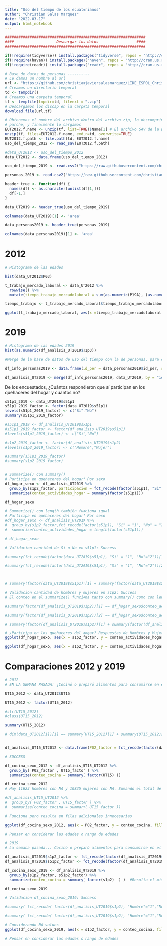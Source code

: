 ```yaml
---
title: "Uso del tiempo de los ecuatorianos"
author: "Christian Salas Marquez"
date: "2022-03-17"
output: html_notebook
---
```


```r
###############################################################
####                   Descargar los datos                 ####
###############################################################

if(!require(tidyverse)) install.packages("tidyverse", repos = "http://cran.us.r-project.org")
if(!require(haven)) install.packages("haven", repos = "http://cran.us.r-project.org")
if(!require(readr)) install.packages("readr", repos = "http://cran.us.r-project.org")


```


```r
# Base de datos de personas ----------
# Le damos un nombre al url
url <- "https://github.com/christianjaviersalasmarquez/LIDE_ESPOL_Christian_Salas/raw/main/Base%20EUT%202012.zip"
# Creamos un directorio temporal
td <- tempdir()
# Creamos una carpeta temporal
tf <- tempfile(tmpdir=td, fileext = ".zip")
# Descargamos los discap en la carpeta temporal
download.file(url,tf)

```


```r
# Obtenemos el nombre del archivo dentro del archivo zip, lo descomprimimos (unzip), obtenemos el nombre del 
# parche, y finalmente lo cargamos
EUT2012.f.name <- unzip(tf, list=TRUE)$Name[1] # El archivo SAV de la EUT 2012 es el primero
unzip(tf, files=EUT2012.f.name, exdir=td, overwrite=TRUE)
EUT2012.f.path <- file.path(td, EUT2012.f.name)
uso_del_tiempo_2012 <- read_sav(EUT2012.f.path)
```


```r
#data_UT2012 <- uso_del_tiempo_2012
data_UT2012 <- data.frame(uso_del_tiempo_2012)
```



```r
uso_del_tiempo_2019 <- read.csv2("https://raw.githubusercontent.com/christianjaviersalasmarquez/LIDE_ESPOL_Christian_Salas/main/201912_multibdd_uso_del_tiempo.sav.csv", header = FALSE)
```


```r
personas_2019 <- read.csv2("https://raw.githubusercontent.com/christianjaviersalasmarquez/LIDE_ESPOL_Christian_Salas/main/201912_multibdd_personas.sav.csv", header = FALSE)
```








```r
header_true <- function(df) {
  names(df) <- as.character(unlist(df[1,]))
  df[-1,]
}

```

```r
data_UT2019 <- header_true(uso_del_tiempo_2019)

colnames(data_UT2019)[1] <- 'area'
```

```r
data_personas2019 <- header_true(personas_2019)

colnames(data_personas2019)[1] <- 'area'
```




# 2012

```r
# Histograma de las edades

hist(data_UT2012$P03)

```


```r
t_trabajo_mercado_laboral <- data_UT2012 %>%
  rowwise() %>%
  mutate(tiempo_trabajo_mercadolaboral = sum(as.numeric(P19A), (as.numeric(P19B)/60),as.numeric(P19C), (as.numeric(P19D)/60), na.rm = TRUE))

```


```r
tiempo_trabajo <- t_trabajo_mercado_laboral$tiempo_trabajo_mercadolaboral

ggplot(t_trabajo_mercado_laboral, aes(x =tiempo_trabajo_mercadolaboral )) + geom_histogram()

```





# 2019

```r
# Histograma de las edades 2019
hist(as.numeric(df_analisis_UT2019$s1p3))
```


```r
#Merge de la base de datos de uso del tiempo con la de personas, para conocer información sobre la persona

df_info_personas2019 <- data.frame(id_per = data_personas2019$id_per, s1p2 = data_personas2019$s1p2, s1p3 = data_personas2019$s1p3)

df_analisis_UT2019 <- merge(df_info_personas2019, data_UT2019, by = "id_per")

```



De los encuestados, ¿Cuántos respondieron que sí participan en los quehaceres del hogar y cuantos no?


```r
s51p1_2019 <- data_UT2019$s51p1
s51p1_2019_factor <- factor(data_UT2019$s51p1)
levels(s51p1_2019_factor) <- c("Si","No")
summary(s51p1_2019_factor)
```



```r
#s51p1_2019 <- df_analisis_UT2019$s51p1
#s51p1_2019_factor <- factor(df_analisis_UT2019$s51p1)
#levels(s51p1_2019_factor) <- c("Si","No")

#s1p2_2019_factor <- factor(df_analisis_UT2019$s1p2)
#levels(s1p2_2019_factor) <- c("Hombre","Mujer")

#summary(s51p1_2019_factor)
#summary(s1p2_2019_factor)



```


```r
# Summarize() con summary()
# Participa en quehaceres del hogar? Por sexo
df_hogar_sexo <- df_analisis_UT2019 %>%
  group_by(s1p2_factor, participacion = fct_recode(factor(s51p1), "Si" = "1", "No" = "2" )) %>%
  summarize(conteo_actividades_hogar = summary(factor(s51p1)))

df_hogar_sexo
```

```r
# Summarize() con length también funciona igual
# Participa en quehaceres del hogar? Por sexo
#df_hogar_sexo <- df_analisis_UT2019 %>%
#  group_by(s1p2_factor,fct_recode(factor(s51p1), "Si" = "1", "No" = "2" )) %>%
#  summarize(conteo_actividades_hogar = length(factor(s51p1)))

# df_hogar_sexo
```

```r
# Validacion cantidad de Si o No en s51p1: Success

#summary(fct_recode(factor(data_UT2019$s51p1), "Si" = "1", "No"="2"))[1] ==  df_hogar_sexo$conteo_actividades_hogar[1] + df_hogar_sexo$conteo_actividades_hogar[3]

#summary(fct_recode(factor(data_UT2019$s51p1), "Si" = "1", "No"="2"))[2] == df_hogar_sexo$conteo_actividades_hogar[2] + df_hogar_sexo$conteo_actividades_hogar[4]



# summary(factor(data_UT2019$s51p1))[1] + summary(factor(data_UT2019$s51p1))[2] # Cantidad de respuesta Si + No 33236

```



```r
# Validación cantidad de hombres y mujeres en s1p2: Success
# El conteo en el summarize() funciona tanto con summary() como con length()

#summary(factor(df_analisis_UT2019$s1p2))[1] == df_hogar_sexo$conteo_actividades_hogar[1] + df_hogar_sexo$conteo_actividades_hogar[2]

#summary(factor(df_analisis_UT2019$s1p2))[2] == df_hogar_sexo$conteo_actividades_hogar[3] + df_hogar_sexo$conteo_actividades_hogar[4]

# summary(factor(df_analisis_UT2019$s1p2))[1] + summary(factor(df_analisis_UT2019$s1p2))[2] # Cantidad de Hombres + Mujeres en data_UT2019 33236


```



```r
# ¿Participa en los quehaceres del hogar? Respuestas de Hombres y Mujeres
ggplot(df_hogar_sexo, aes(x = s1p2_factor, y = conteo_actividades_hogar, fill = participacion)) + geom_bar(stat = 'identity')
```


```r
ggplot(df_hogar_sexo, aes(x = s1p2_factor, y = conteo_actividades_hogar, fill = participacion)) + geom_bar(stat = 'identity', position = 'dodge')
```




# Comparaciones 2012 y 2019




```r
# 2012
# EN LA SEMANA PASADA: ¿Cocinó o preparó alimentos para consumirse en el desayuno, almuerzo, merienda, entre comidas, incluyendo comidas para llevar?

UT15_2012 <- data_UT2012$UT15

UT15_2012 <- factor(UT15_2012)

#str(UT15_2012)
#class(UT15_2012)

summary(UT15_2012)

# dim(data_UT2012[1])[1] == summary(UT15_2012)[1] + summary(UT15_2012)[2] + summary(UT15_2012)[3]



```


```r
df_analisis_UT15_UT2012 <- data.frame(P02_factor = fct_recode(factor(data_UT2012$P02), "Hombre" = "1", "Mujer"="2") , CIUDAD = data_UT2012$CIUDAD, UT15 = data_UT2012$UT15 , UT15_factor = fct_recode(factor(data_UT2012$UT15), "Si"="1","No"="2" ) , UT15A = data_UT2012$UT15A, UT15B = data_UT2012$UT15B, UT15C = data_UT2012$UT15C, UT15D = data_UT2012$UT15D)
```

```r
# SUCCESS

df_cocina_sexo_2012 <- df_analisis_UT15_UT2012 %>%
  group_by( P02_factor , UT15_factor ) %>%
  summarize(conteo_cocina = summary( factor(UT15) ))

df_cocina_sexo_2012
# Hay 11623 hombres con NA y 10835 mujeres con NA. Sumando el total de 22458 de la pregunta UT15

```

```r
#df_analisis_UT15_UT2012 %>%
#  group_by( P02_factor , UT15_factor ) %>%
#  summarize(conteo_cocina = summary( UT15_factor ))

# Funciona pero resulta en filas adicionales innecesarias
```


```r
ggplot(df_cocina_sexo_2012, aes(x = P02_factor, y = conteo_cocina, fill =  UT15_factor)) + geom_bar(stat = 'identity', position = 'dodge')

# Pensar en considerar las edades o rango de edades

```




```r
# 2019
# La semana pasada... Cocinó o preparó alimentos para consumirse en el desayuno, almuerzo, merienda, entre comidas, incluyendo comidas para llevar?

df_analisis_UT2019$s1p2_factor <- fct_recode(factor(df_analisis_UT2019$s1p2), "Hombre"="1","Mujer"="2" )
df_analisis_UT2019$s51p2_factor <- fct_recode(factor(df_analisis_UT2019$s51p2), "Si"="1","No"="2" ) 

df_cocina_sexo_2019 <- df_analisis_UT2019 %>%
  group_by(s1p2_factor, s51p2_factor) %>%
  summarize(conteo_cocina = summary( factor(s1p2)  ) )  #Resulta el mismo conteo si se coloca factor(s1p2) o factor(s51p2) en el summary

df_cocina_sexo_2019

```



```r
# Validacion df_cocina_sexo_2019: Success

#summary( fct_recode( factor(df_analisis_UT2019$s1p2), "Hombre"="1","Mujer"="2" ) )[1] == df_cocina_sexo_2019[1,3] + df_cocina_sexo_2019[2,3] + df_cocina_sexo_2019[3,3]

#summary( fct_recode( factor(df_analisis_UT2019$s1p2), "Hombre"="1","Mujer"="2" ) )[2] == df_cocina_sexo_2019[4,3] + df_cocina_sexo_2019[5,3] + df_cocina_sexo_2019[6,3]


```


```r
# Considerando NA values
ggplot(df_cocina_sexo_2019, aes(x = s1p2_factor, y = conteo_cocina, fill = s51p2_factor)) + geom_bar(stat = 'identity', position = 'dodge')

# Pensar en considerar las edades o rango de edades

```













